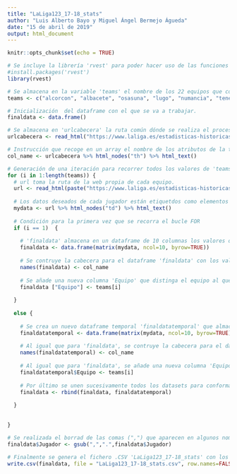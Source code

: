 ---
title: "LaLiga123_17-18_stats"
author: "Luis Alberto Bayo y Miguel Ángel Bermejo Águeda"
date: "15 de abril de 2019"
output: html_document
---

```{r setup, include=FALSE}
knitr::opts_chunk$set(echo = TRUE)

```

```{r webscraping code, include=FALSE, warning=FALSE}

# Se incluye la librería 'rvest' para poder hacer uso de las funciones que incorpora para las tareas de scraping. Esta librería ayuda además a responder a páginas web que declaran codificaciones incorrectas.
#install.packages('rvest')
library(rvest)

# Se almacena en la variable 'teams' el nombre de los 22 equipos que componen la segunda división de fútbol, de los se pretende obtener los datos. Estos atributos se hacen coincidir con el nombre que tiene cada uno de los equipos en el path de la url que muestra sus respectivos datos.
teams <- c("alcorcon", "albacete", "osasuna", "lugo", "numancia", "tenerife", "reus-deportiu","gimnastic", "cultural-leonesa", "cadiz", "cordoba", "barcelona-b", "granada", "lorca", "rayo", "oviedo", "sporting", "valladolid", "zaragoza", "huesca", "sevilla-atletico", "almeria")

# Inicialización  del dataframe con el que se va a trabajar.
finaldata <- data.frame()

# Se almacena en 'urlcabecera' la ruta común dónde se realiza el proceso de web scraping.
urlcabecera <- read_html("https://www.laliga.es/estadisticas-historicas/plantillas/segunda/2017-18/")

# Instrucción que recoge en un array el nombre de los atributos de la tabla que da forma al dataset que se quiere generar. Estos atributos se ubican con elementos "th" dentro del código HTML. Se almacena por tanto, las cadenas de texto de esos elementos en 'col_name'.  
col_name <- urlcabecera %>% html_nodes("th") %>% html_text()

# Generación de una iteración para recorrer todos los valores de 'teams', es decir,  para poder obtener los datos de cada uno de los equipos a estudio.
for (i in 1:length(teams)) {
  # url toma la ruta de la web propia de cada equipo.
  url <- read_html(paste("https://www.laliga.es/estadisticas-historicas/plantillas/segunda/2017-18/", teams[i], sep=""))
  
  # Los datos deseados de cada jugador están etiquetdos como elementos "td" en el código HTML de la web.
  mydata <- url %>% html_nodes("td") %>% html_text()
  
  # Condición para la primera vez que se recorra el bucle FOR
  if (i == 1)  {
   
    # 'finaldata' almacena en un dataframe de 10 columnas los valores obtenidos de los jugadores de un equipo almacenados en el array 'mydata'.
    finaldata <- data.frame(matrix(mydata, ncol=10, byrow=TRUE))
    
    # Se contruye la cabecera para el dataframe 'finaldata' con los valores anteriormente obtenidos y almacenados en 'col_name'.
    names(finaldata) <- col_name
    
    # Se añade una nueva columna 'Equipo' que distinga el equipo al que pertenece cada jugador encontrado.
    finaldata ["Equipo"] <- teams[i]
    
  }
  
  else {
    
    # Se crea un nuevo dataframe temporal 'finaldatatemporal' que almacena los datos de los equipos recorridos según se accede a la iteracción
    finaldatatemporal <- data.frame(matrix(mydata, ncol=10, byrow=TRUE))
  
    # Al igual que para 'finaldata', se contruye la cabecera para el dataframe 'finaldatatemporal' con los valores anteriormente obtenidos y almacenados en 'col_name'.
    names(finaldatatemporal) <- col_name
    
    # Al igual que para 'finaldata', se añade una nueva columna 'Equipo' que distinga el equipo al que pertenece cada jugador encontrado.
    finaldatatemporal$Equipo <- teams[i]
    
    # Por último se unen sucesivamente todos los datasets para conformar el dataframe final.
    finaldata <- rbind(finaldata, finaldatatemporal)
    
  }
  
  
}

# Se realizada el borrad de las comas (",") que aparecen en algunos nombres de jugadores para que el fichero .CSV generado no se vea afectado por ello.
finaldata$Jugador <- gsub(",",".",finaldata$Jugador)
    
# Finalmente se genera el fichero .CSV 'LaLiga123_17-18_stats' con los datos obtenidos.
write.csv(finaldata, file = "LaLiga123_17-18_stats.csv", row.names=FALSE)


```
